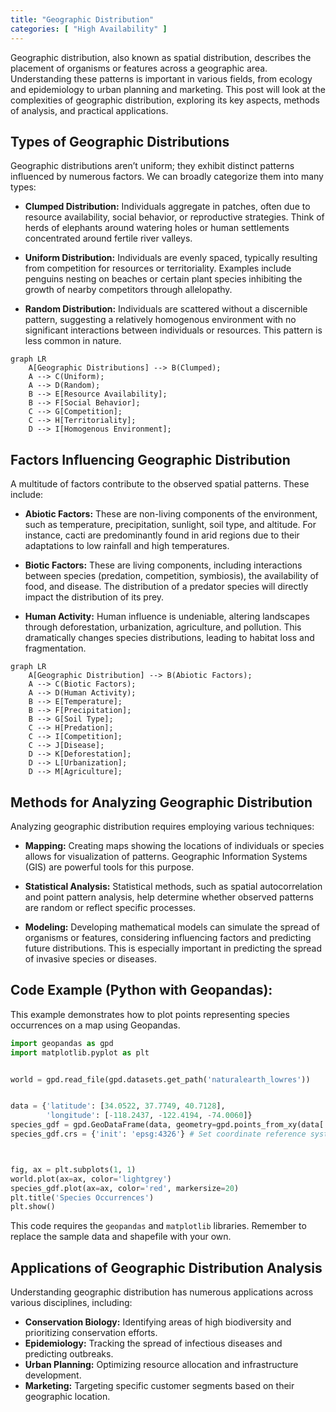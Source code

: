 ```yaml
---
title: "Geographic Distribution"
categories: [ "High Availability" ]
---
```



Geographic distribution, also known as spatial distribution, describes the placement of organisms or features across a geographic area. Understanding these patterns is important in various fields, from ecology and epidemiology to urban planning and marketing.  This post will look at the complexities of geographic distribution, exploring its key aspects, methods of analysis, and practical applications.

## Types of Geographic Distributions

Geographic distributions aren't uniform; they exhibit distinct patterns influenced by numerous factors.  We can broadly categorize them into many types:

* **Clumped Distribution:**  Individuals aggregate in patches, often due to resource availability, social behavior, or reproductive strategies. Think of herds of elephants around watering holes or human settlements concentrated around fertile river valleys.

* **Uniform Distribution:** Individuals are evenly spaced, typically resulting from competition for resources or territoriality. Examples include penguins nesting on beaches or certain plant species inhibiting the growth of nearby competitors through allelopathy.

* **Random Distribution:** Individuals are scattered without a discernible pattern, suggesting a relatively homogenous environment with no significant interactions between individuals or resources.  This pattern is less common in nature.


```mermaid
graph LR
    A[Geographic Distributions] --> B(Clumped);
    A --> C(Uniform);
    A --> D(Random);
    B --> E[Resource Availability];
    B --> F[Social Behavior];
    C --> G[Competition];
    C --> H[Territoriality];
    D --> I[Homogenous Environment];
```

## Factors Influencing Geographic Distribution

A multitude of factors contribute to the observed spatial patterns. These include:

* **Abiotic Factors:** These are non-living components of the environment, such as temperature, precipitation, sunlight, soil type, and altitude. For instance, cacti are predominantly found in arid regions due to their adaptations to low rainfall and high temperatures.

* **Biotic Factors:** These are living components, including interactions between species (predation, competition, symbiosis), the availability of food, and disease.  The distribution of a predator species will directly impact the distribution of its prey.

* **Human Activity:**  Human influence is undeniable, altering landscapes through deforestation, urbanization, agriculture, and pollution. This dramatically changes species distributions, leading to habitat loss and fragmentation.

```mermaid
graph LR
    A[Geographic Distribution] --> B(Abiotic Factors);
    A --> C(Biotic Factors);
    A --> D(Human Activity);
    B --> E[Temperature];
    B --> F[Precipitation];
    B --> G[Soil Type];
    C --> H[Predation];
    C --> I[Competition];
    C --> J[Disease];
    D --> K[Deforestation];
    D --> L[Urbanization];
    D --> M[Agriculture];

```

## Methods for Analyzing Geographic Distribution

Analyzing geographic distribution requires employing various techniques:

* **Mapping:** Creating maps showing the locations of individuals or species allows for visualization of patterns. Geographic Information Systems (GIS) are powerful tools for this purpose.

* **Statistical Analysis:**  Statistical methods, such as spatial autocorrelation and point pattern analysis, help determine whether observed patterns are random or reflect specific processes.

* **Modeling:**  Developing mathematical models can simulate the spread of organisms or features, considering influencing factors and predicting future distributions. This is especially important in predicting the spread of invasive species or diseases.


## Code Example (Python with Geopandas):

This example demonstrates how to plot points representing species occurrences on a map using Geopandas.

```python
import geopandas as gpd
import matplotlib.pyplot as plt


world = gpd.read_file(gpd.datasets.get_path('naturalearth_lowres'))


data = {'latitude': [34.0522, 37.7749, 40.7128],
        'longitude': [-118.2437, -122.4194, -74.0060]}
species_gdf = gpd.GeoDataFrame(data, geometry=gpd.points_from_xy(data['longitude'], data['latitude']))
species_gdf.crs = {'init': 'epsg:4326'} # Set coordinate reference system



fig, ax = plt.subplots(1, 1)
world.plot(ax=ax, color='lightgrey')
species_gdf.plot(ax=ax, color='red', markersize=20)
plt.title('Species Occurrences')
plt.show()
```

This code requires the `geopandas` and `matplotlib` libraries.  Remember to replace the sample data and shapefile with your own.


## Applications of Geographic Distribution Analysis

Understanding geographic distribution has numerous applications across various disciplines, including:

* **Conservation Biology:** Identifying areas of high biodiversity and prioritizing conservation efforts.
* **Epidemiology:** Tracking the spread of infectious diseases and predicting outbreaks.
* **Urban Planning:**  Optimizing resource allocation and infrastructure development.
* **Marketing:** Targeting specific customer segments based on their geographic location.




